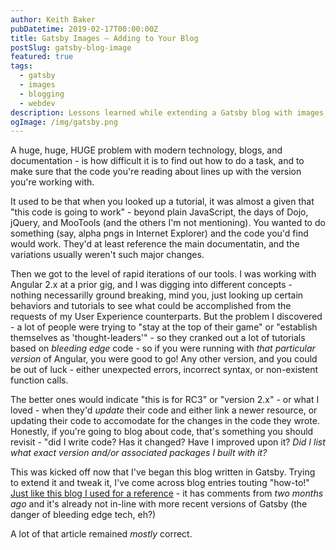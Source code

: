 ```yaml
---
author: Keith Baker
pubDatetime: 2019-02-17T00:00:00Z
title: Gatsby Images – Adding to Your Blog
postSlug: gatsby-blog-image
featured: true
tags:
  - gatsby
  - images
  - blogging
  - webdev
description: Lessons learned while extending a Gatsby blog with images, and the pitfalls of outdated tutorials when working with fast-moving frameworks.
ogImage: /img/gatsby.png
---
```


A huge, huge, HUGE problem with modern technology, blogs, and documentation - is how difficult it is to find out how to do a task, and to make sure that the code you're reading about lines up with the version you're working with.

It used to be that when you looked up a tutorial, it was almost a given that "this code is going to work" - beyond plain JavaScript, the days of Dojo, jQuery, and MooTools (and the others I'm not mentioning). You wanted to do something (say, alpha pngs in Internet Explorer) and the code you'd find would work. They'd at least reference the main documentatin, and the variations usually weren't such major changes.

Then we got to the level of rapid iterations of our tools. I was working with Angular 2.x at a prior gig, and I was digging into different concepts - nothing necessarilly ground breaking, mind you, just looking up certain behaviors and tutorials to see what could be accomplished from the requests of my User Experience counterparts. But the problem I discovered - a lot of people were trying to "stay at the top of their game" or "establish themselves as 'thought-leaders'" - so they cranked out a lot of tutorials based on _bleeding edge_ code - so if you were running with _that particular version_ of Angular, you were good to go! Any other version, and you could be out of luck - either unexpected errors, incorrect syntax, or non-existent function calls.

The better ones would indicate "this is for RC3" or "version 2.x" - or what I loved - when they'd _update_ their code and either link a newer resource, or updating their code to accomodate for the changes in the code they wrote. Honestly, if you're going to blog about code, that's something you should revisit - "did I write code? Has it changed? Have I improved upon it? _Did I list what exact version and/or associated packages I built with it?_

This was kicked off now that I've began this blog written in Gatsby. Trying to extend it and tweak it, I've come across blog entries touting "how-to!" [Just like this blog I used for a reference](http://stayregular.net/blog/adding-images-and-media-to-your-gatsbyjs-blog) - it has comments from _two months ago_ and it's already not in-line with more recent versions of Gatsby (the danger of bleeding edge tech, eh?)

A lot of that article remained _mostly_ correct.